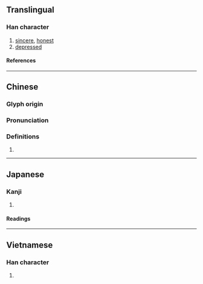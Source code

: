 {{character info/new}}
==Translingual==

===Han character===
{{Han char|rn=61|rad=心|as=09|sn=12|four=91066|canj=PMRW,XPMRW|ids=⿰忄畐}}

# [[sincere]], [[honest]]
# [[depressed]]

====References====
{{Han ref|kx=0394.160|dkj=10916|dj=0730.230|hdz=42326.090|uh=610A}}

----

==Chinese==
{{zh-forms}}

===Glyph origin===
{{Han etym}}

===Pronunciation===
{{zh-pron
|m=bì,qì
|c=bik1
|mc=y
|oc=y
|ma=
|cat=a
}}

===Definitions===
{{zh-hanzi}}

# {{rfdef|zh}}

----

==Japanese==

===Kanji===
{{ja-kanji|grade=|rs=心09}}

# {{defn|lang=ja|sort=心09}}

====Readings====
{{ja-readings
|on=ひょく, ひき, ふく
|kun=まこと
}}

----

==Vietnamese==

===Han character===
{{vi-readings|rs=心09|reading=bực}}

# {{defn|lang=vi|sort=心09}}